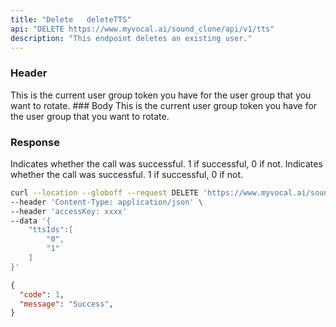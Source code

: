 ```yaml
---
title: "Delete   deleteTTS"
api: "DELETE https://www.myvocal.ai/sound_clone/api/v1/tts"
description: "This endpoint deletes an existing user."
---
```

### Header
<ParamField header="accessKey"   type="string" required>
  This is the current user group token you have for the user group that you want
  to rotate.
</ParamField>
### Body
<ParamField body="ttsIds" type="array" required>
 This is the current user group token you have for the user group that you want
  to rotate.
</ParamField>

### Response

<ResponseField name="code" type="number" >
  Indicates whether the call was successful. 1 if successful, 0 if not.
</ResponseField>

<ResponseField name="message" type="string" >
  Indicates whether the call was successful. 1 if successful, 0 if not.
</ResponseField>


<RequestExample>

```bash Example Request
curl --location --globoff --request DELETE 'https://www.myvocal.ai/sound_clone/api/v1/tts' \
--header 'Content-Type: application/json' \
--header 'accessKey: xxxx'
--data '{
    "ttsIds":[
        "0",
        "1"
    ]
}'
```
</RequestExample>

<ResponseExample>

```json Response
{
  "code": 1,
  "message": "Success",
}
```

</ResponseExample>
